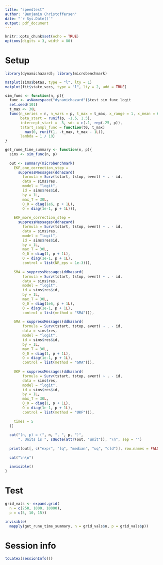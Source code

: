 ```yaml
---
title: "speedtest"
author: "Benjamin Christoffersen"
date: "`r Sys.Date()`"
output: pdf_document
---
```


```r
knitr::opts_chunk$set(echo = TRUE)
options(digits = 3, width = 80)
```

# Setup

```r
library(dynamichazard); library(microbenchmark)
```

```r
matplot(sims$betas, type = "l", lty = 1)
matplot(fit$state_vecs, type = "l", lty = 2, add = TRUE)
```


```r
sim_func <- function(n, p){
  func <- asNamespace("dynamichazard")$test_sim_func_logit
  set.seed(101)
  t_max <- 30L
  func(n_series = n, n_vars = p, t_max = t_max, x_range = 1, x_mean = 0,
       beta_start = runif(p, -1.5, 1.5), 
       intercept_start = -3, sds = c(.1, rep(.25, p)),
       tstart_sampl_func = function(t0, t_max)
         max(0, runif(1, -t_max, t_max - 1L)), 
       lambda = 1 / 10)
}

get_rune_time_summary <- function(n, p){
  sims <- sim_func(n, p)
  
  out <- summary(microbenchmark(
    EKF_one_correction_step = 
      suppressMessages(ddhazard(
        formula = Surv(tstart, tstop, event) ~ . - id, 
        data = sims$res,
        model = "logit",
        id = sims$res$id,
        by = 1L, 
        max_T = 30L, 
        Q_0 = diag(1e6, p + 1L),
        Q = diag(1e-1, p + 1L))),
    
    EKF_more_correction_step = 
      suppressMessages(ddhazard(
        formula = Surv(tstart, tstop, event) ~ . - id, 
        data = sims$res,
        model = "logit",
        id = sims$res$id,
        by = 1L, 
        max_T = 30L, 
        Q_0 = diag(1, p + 1L),
        Q = diag(1e-1, p + 1L),
        control = list(NR_eps = 1e-3))),
    
    SMA = suppressMessages(ddhazard(
        formula = Surv(tstart, tstop, event) ~ . - id, 
        data = sims$res,
        model = "logit",
        id = sims$res$id,
        by = 1L, 
        max_T = 30L, 
        Q_0 = diag(1e6, p + 1L),
        Q = diag(1e-1, p + 1L),
        control = list(method = "SMA"))),
    
    GMA = suppressMessages(ddhazard(
        formula = Surv(tstart, tstop, event) ~ . - id, 
        data = sims$res,
        model = "logit",
        id = sims$res$id,
        by = 1L, 
        max_T = 30L, 
        Q_0 = diag(1, p + 1L),
        Q = diag(1e-1, p + 1L),
        control = list(method = "GMA"))),
    
    UKF = suppressMessages(ddhazard(
        formula = Surv(tstart, tstop, event) ~ . - id, 
        data = sims$res,
        model = "logit",
        id = sims$res$id,
        by = 1L, 
        max_T = 30L, 
        Q_0 = diag(1, p + 1L),
        Q = diag(1e-1, p + 1L),
        control = list(method = "UKF"))),
    
    times = 5
  ))
  
  cat("(n, p) = (", n, ", ", p, ")",
      ". Units is ", sQuote(attr(out, "unit")), "\n", sep = "")
  
  print(out[, c("expr", "lq", "median", "uq", "cld")], row.names = FALSE)
  
  cat("\n\n")
  
  invisible()
}
```

# Test

```r
grid_vals <- expand.grid(
  n = c(250, 1000, 10000),
  p = c(5, 10, 15))

invisible(
  mapply(get_rune_time_summary, n = grid_vals$n, p = grid_vals$p))
```

# Session info

```r
toLatex(sessionInfo())
```

